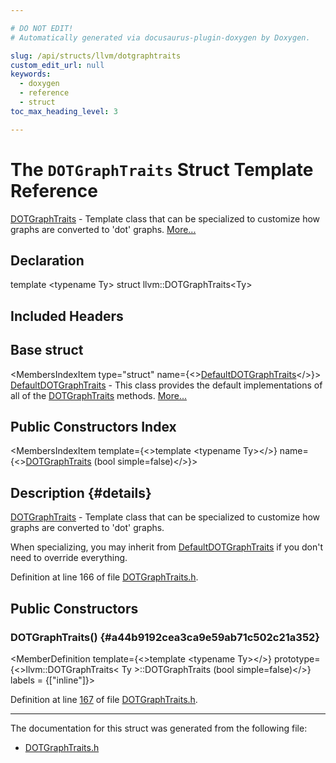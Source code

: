 ```yaml
---

# DO NOT EDIT!
# Automatically generated via docusaurus-plugin-doxygen by Doxygen.

slug: /api/structs/llvm/dotgraphtraits
custom_edit_url: null
keywords:
  - doxygen
  - reference
  - struct
toc_max_heading_level: 3

---
```





# The `DOTGraphTraits` Struct Template Reference

<DoxygenPage pluginConfig={pluginConfig}>

<a href="/docs/api/structs/llvm/dotgraphtraits">DOTGraphTraits</a> - Template class that can be specialized to customize how graphs are converted to &#39;dot&#39; graphs. <a href="#details">More...</a>

## Declaration

<CodeBlock>template &lt;typename Ty&gt;
struct llvm::DOTGraphTraits&lt;Ty&gt;</CodeBlock>

## Included Headers

<IncludesList>
<IncludesListItem
  filePath="llvm/Support/DOTGraphTraits.h"
  permalink="/docs/api/files/include/include/llvm/include/llvm/support/dotgraphtraits-h"
  isLocal="true" />
</IncludesList>

## Base struct

<MembersIndex>

<MembersIndexItem
  type="struct"
  name={<><a href="/docs/api/structs/llvm/defaultdotgraphtraits">DefaultDOTGraphTraits</a></>}>
<a href="/docs/api/structs/llvm/defaultdotgraphtraits">DefaultDOTGraphTraits</a> - This class provides the default implementations of all of the <a href="/docs/api/structs/llvm/dotgraphtraits">DOTGraphTraits</a> methods. <a href="/docs/api/structs/llvm/defaultdotgraphtraits/#details">More...</a>
</MembersIndexItem>

</MembersIndex>

## Public Constructors Index

<MembersIndex>

<MembersIndexItem
  template={<>template &lt;typename Ty&gt;</>}
  name={<><a href="#a44b9192cea3ca9e59ab71c502c21a352">DOTGraphTraits</a> (bool simple=false)</>}>
</MembersIndexItem>

</MembersIndex>

## Description {#details}

<a href="/docs/api/structs/llvm/dotgraphtraits">DOTGraphTraits</a> - Template class that can be specialized to customize how graphs are converted to &#39;dot&#39; graphs.

When specializing, you may inherit from <a href="/docs/api/structs/llvm/defaultdotgraphtraits">DefaultDOTGraphTraits</a> if you don&#39;t need to override everything.

Definition at line 166 of file <a href="/docs/api/files/include/include/llvm/include/llvm/support/dotgraphtraits-h">DOTGraphTraits.h</a>.

<SectionDefinition>

## Public Constructors

### DOTGraphTraits() {#a44b9192cea3ca9e59ab71c502c21a352}

<MemberDefinition
  template={<>template &lt;typename Ty&gt;</>}
  prototype={<>llvm::DOTGraphTraits&lt; Ty &gt;::DOTGraphTraits (bool simple=false)</>}
  labels = {["inline"]}>

Definition at line <a href="/docs/api/files/include/include/llvm/include/llvm/support/dotgraphtraits-h/#l00167">167</a> of file <a href="/docs/api/files/include/include/llvm/include/llvm/support/dotgraphtraits-h">DOTGraphTraits.h</a>.
</MemberDefinition>

</SectionDefinition>

<hr/>

The documentation for this struct was generated from the following file:

<ul>
<li><a href="/docs/api/files/include/include/llvm/include/llvm/support/dotgraphtraits-h">DOTGraphTraits.h</a></li>
</ul>

</DoxygenPage>
